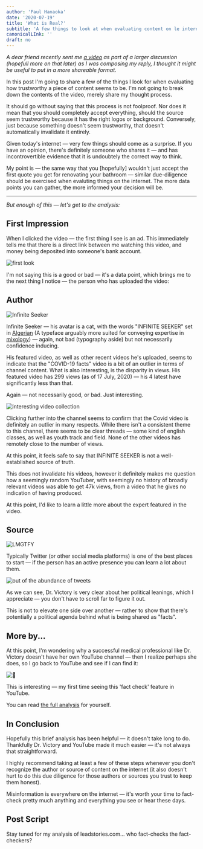 ```yaml
---
author: 'Paul Hanaoka'
date: '2020-07-19'
title: 'What is Real?'
subtitle: 'A few things to look at when evaluating content on le internet.'
canonicalLInk: ''
draft: no
---
```


_A dear friend recently sent me [a video](https://www.youtube.com/watch?v=WQB_nksm5Gc) as part of a larger discussion (hopefull more on that later) as I was composing my reply, I thought it might be useful to put in a more shareable format._

In this post I'm going to share a few of the things I look for when evaluating how trustworthy a piece of content seems to be. I'm not going to break down the contents of the video, merely share my thought process.

It should go without saying that this process is not foolproof. Nor does it mean that you should completely accept everything, should the source seem trustworthy because it has the right logos or background. Conversely, just because something doesn't seem trustworthy, that doesn't automatically invalidate it entirely.

Given today's internet — very few things should come as a surprise. If you have an opinion, there's definitely someone who shares it — and has incontrovertible evidence that it is undoubtely the correct way to think.

My point is — the same way that you [hopefully] wouldn't just accept the first quote you get for renovating your bathroom — similar due-diligence should be exercised when evaluting things on the internet. The more data points you can gather, the more informed your decision will be.

---

_But enough of this — let's get to the analysis:_

## First Impression

When I clicked the video — the first thing I see is an ad. This immediately tells me that there is a direct link between me watching this video, and money being deposited into someone's bank account. 

![first look](/images/real-0.png)

I'm not saying this is a good or bad — it's a data point, which brings me to the next thing I notice — the person who has uploaded the video:

## Author

![Infinite Seeker](/images/real-1.png)

Infinite Seeker — his avatar is a cat, with the words "INFINITE SEEKER" set in [Algerian](https://en.wikipedia.org/wiki/Algerian_(typeface)) (A typeface arguably more suited for conveying expertise in [mixology](https://www.patrontequila.com/binaries/content/gallery/patrontequila/site-popup/2020/core-line/coreline-popup-desktop.png)) — again, not bad (typography aside) but  not necessarily confidence inducing.

His featured video, as well as other recent videos he's uploaded, seems to indicate that the "COVID-19 facts" video is a bit of an outlier in terms of channel content. What is also interesting, is the disparity in views. His featured video has 299 views (as of 17 July, 2020) — his 4 latest have significantly less than that.

Again — not necessarily good, or bad. Just interesting.

![interesting video collection](/images/real-2.png)

Clicking further into the channel seems to confirm that the Covid video is definitely an outlier in many respects. While there isn't a consistent theme to this channel, there seems to be clear threads — some kind of english classes, as well as youth track and field. None of the other videos has remotely close to the number of views. 

At this point, it feels safe to say that INFINITE SEEKER is not a well-established source of truth.

This does not invalidate his videos, however it definitely makes me question how a seemingly random YouTuber, with seemingly no history of broadly relevant videos was able to get 47k views, from a video that he gives no indication of having produced.

At this point, I'd like to learn a little more about the expert featured in the video.

## Source

![LMGTFY](/images/real-5.png)

Typically Twitter (or other social media platforms) is one of the best places to start — if the person has an active presence you can learn a lot about them. 

![out of the abundance of tweets](/images/real-3.png)

As we can see, Dr. Victory is very clear about her political leanings, which I appreciate — you don't have to scroll far to figure it out. 

This is not to elevate one side over another — rather to show that there's potentially a political agenda behind what is being shared as "facts".

## More by...

At this point, I'm wondering why a successful medical professional like Dr. Victory doesn't have her own YouTube channel — then I realize perhaps she does, so I go back to YouTube and see if I can find it:

![🤔](/images/real-4.png)

This is interesting — my first time seeing this 'fact check' feature in YouTube.

You can read [the full analysis](https://leadstories.com/hoax-alert/2020/07/fact-check-dr-victory-covid-facts-video-includes-claims-that-are-not-facts.html) for yourself.

## In Conclusion

Hopefully this brief analysis has been helpful — it doesn't take long to do. Thankfully Dr. Victory and YouTube made it much easier — it's not always that straightforward.

I highly recommend taking at least a few of these steps whenever you don't recognize the author or source of content on the internet (it also doesn't hurt to do this due diligence for those authors or sources you trust to keep them honest).

Misinformation is everywhere on the internet — it's worth your time to fact-check pretty much anything and everything you see or hear these days.

## Post Script

Stay tuned for my analysis of leadstories.com... who fact-checks the fact-checkers?